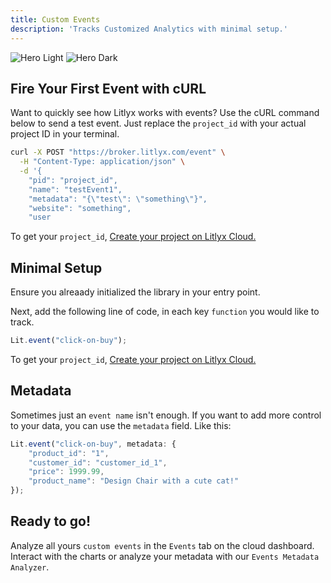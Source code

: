 ```yaml
---
title: Custom Events
description: 'Tracks Customized Analytics with minimal setup.'
---
```


<img
  className="block dark:hidden"
  src="/images/hero-light.svg"
  alt="Hero Light"
/>
<img
  className="hidden dark:block"
  src="/images/hero-dark.svg"
  alt="Hero Dark"
/>


## Fire Your First Event with cURL

Want to quickly see how Litlyx works with events? Use the cURL command below to send a test event. Just replace the `project_id` with your actual project ID in your terminal.

```bash
curl -X POST "https://broker.litlyx.com/event" \
  -H "Content-Type: application/json" \
  -d '{
    "pid": "project_id",
    "name": "testEvent1",
    "metadata": "{\"test\": \"something\"}",
    "website": "something",
    "user
```

To get your `project_id`, [Create your project on Litlyx Cloud.](https://dashboard.litlyx.com)


## Minimal Setup

Ensure you alreaady initialized the library in your entry point.

Next, add the following line of code, in each key `function` you would like to track.


```javascript 
Lit.event("click-on-buy");
```

To get your `project_id`, [Create your project on Litlyx Cloud.](https://dashboard.litlyx.com)

## Metadata

Sometimes just an `event name` isn't enough. If you want to add more control to your data, you can use the `metadata` field. Like this:

```javascript 
Lit.event("click-on-buy", metadata: {
    "product_id": "1",
    "customer_id": "customer_id_1",
    "price": 1999.99,
    "product_name": "Design Chair with a cute cat!"
});
```


## Ready to go!

Analyze all yours `custom events` in the `Events` tab on the cloud dashboard. Interact with the charts or analyze your metadata with our `Events Metadata Analyzer`.